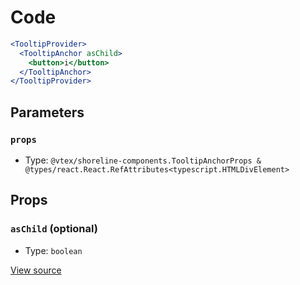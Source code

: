 # Code

```jsx
<TooltipProvider>
  <TooltipAnchor asChild>
    <button>i</button>
  </TooltipAnchor>
</TooltipProvider>
```

## Parameters

### `props`

- Type: `@vtex/shoreline-components.TooltipAnchorProps & @types/react.React.RefAttributes<typescript.HTMLDivElement>`

## Props

### `asChild` (optional)

- Type: `boolean`

[View source](https://github.com/vtex/shoreline/blob/4b310ee4d/packages/components/src/tooltip/tooltip-anchor.tsx#L14)
